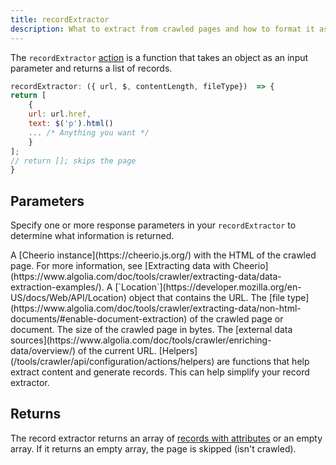 ```yaml
---
title: recordExtractor
description: What to extract from crawled pages and how to format it as Algolia records.
---
```


The `recordExtractor` [action](/tools/crawler/api/configuration/update-crawler-configuration#body-actions) is a function that takes an object as an input parameter and returns a list of records.

```js JavaScript
recordExtractor: ({ url, $, contentLength, fileType})  => {
return [
    {
    url: url.href,
    text: $('p').html()
    ... /* Anything you want */
    }
];
// return []; skips the page
}
```

## Parameters

Specify one or more response parameters in your `recordExtractor` to determine what information is returned.

<ParamField path="$" type="object">
  A [Cheerio instance](https://cheerio.js.org/) with the HTML of the crawled page.
  For more information, see [Extracting data with Cheerio](https://www.algolia.com/doc/tools/crawler/extracting-data/data-extraction-examples/).
</ParamField>
<ParamField path="url" type="object">
  A [`Location`](https://developer.mozilla.org/en-US/docs/Web/API/Location) object that contains the URL.
</ParamField>
<ParamField path="filetype" type="string">
  The [file type](https://www.algolia.com/doc/tools/crawler/extracting-data/non-html-documents/#enable-document-extraction) of the crawled page or document.
</ParamField>
<ParamField path="contentLength" type="number">
  The size of the crawled page in bytes.
</ParamField>
<ParamField path="contentLength" type="number">
  The [external data sources](https://www.algolia.com/doc/tools/crawler/enriching-data/overview/) of the current URL.
</ParamField>
<ParamField path="helpers" type="function">
  [Helpers](/tools/crawler/api/configuration/actions/helpers) are functions that help extract content and generate records.
  This can help simplify your record extractor.
</ParamField>

## Returns

The record extractor returns an array of [records with attributes](/guides/sending-and-managing-data/prepare-your-data) or an empty array.
If it returns an empty array, the page is skipped (isn't crawled).